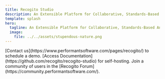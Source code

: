 ```yaml
---
title: Recogito Studio
description: An Extensible Platform for Collaborative, Standards-Based Annotation of TEI Text, IIIF Images, and PDFs.  Modern, Open Source, and Easy to Use.
template: splash
hero:
  tagline: An Extensible Platform for Collaborative, Standards-Based Annotation of TEI Text, IIIF Images, and PDFs. Modern, Open Source, and Easy to Use.
  image:
    file: ../../assets/stupendous-nature.png
---
```




<CardGrid stagger>
	<Card title="Check it Out" icon="approve-check">
		[Contact us](https://www.performantsoftware.com/pages/recogito/) to schedule a demo.
	</Card>
	<Card title="Read the docs" icon="open-book">
		[Access Documentation](https://github.com/recogito/recogito-studio) for self-hosting.
	</Card>
	<Card title="Get Help" icon="comment-alt">
		Join a community of users in the [Recogito Forum](https://community.performantsoftware.com/).
	</Card>
</CardGrid>
